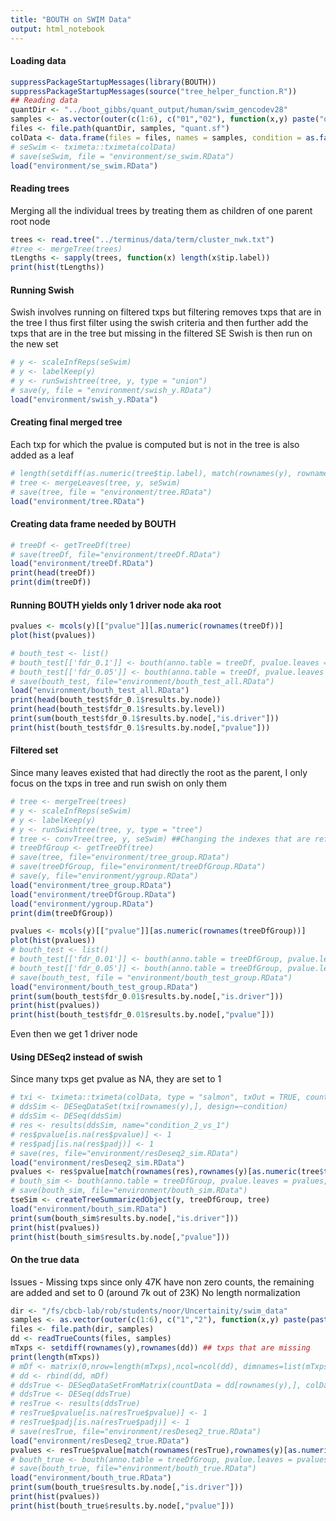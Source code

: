 ```yaml
---
title: "BOUTH on SWIM Data"
output: html_notebook
---
```


#### Loading data
```r
suppressPackageStartupMessages(library(BOUTH))
suppressPackageStartupMessages(source("tree_helper_function.R"))
## Reading data
quantDir <- "../boot_gibbs/quant_output/human/swim_gencodev28"
samples <- as.vector(outer(c(1:6), c("01","02"), function(x,y) paste("out",x,"sample",y,sep="_")))
files <- file.path(quantDir, samples, "quant.sf")
colData <- data.frame(files = files, names = samples, condition = as.factor(rep(c(1,2),each=6)))
# seSwim <- tximeta::tximeta(colData)
# save(seSwim, file = "environment/se_swim.RData")
load("environment/se_swim.RData")
```

#### Reading trees
Merging all the individual trees by treating them as children of one parent root node
```r
trees <- read.tree("../terminus/data/term/cluster_nwk.txt")
#tree <- mergeTree(trees)
tLengths <- sapply(trees, function(x) length(x$tip.label))
print(hist(tLengths))
```

#### Running Swish
Swish involves running on filtered txps but filtering removes txps that are in the tree
I thus first filter using the swish criteria and then further add the txps that are in the tree but missing in the filtered SE
Swish is then run on the new set
```r
# y <- scaleInfReps(seSwim)
# y <- labelKeep(y)
# y <- runSwishtree(tree, y, type = "union")
# save(y, file = "environment/swish_y.RData")
load("environment/swish_y.RData")
```

#### Creating final merged tree
Each txp for which the pvalue is computed but is not in the tree is also added as a leaf
```r
# length(setdiff(as.numeric(tree$tip.label), match(rownames(y), rownames(seSwim)))) == 0
# tree <- mergeLeaves(tree, y, seSwim)
# save(tree, file = "environment/tree.RData")
load("environment/tree.RData")
```

#### Creating data frame needed by BOUTH
```r
# treeDf <- getTreeDf(tree)
# save(treeDf, file="environment/treeDf.RData")
load("environment/treeDf.RData")
print(head(treeDf))
print(dim(treeDf))
```

#### Running BOUTH yields only 1 driver node aka root
```r
pvalues <- mcols(y)[["pvalue"]][as.numeric(rownames(treeDf))]
plot(hist(pvalues))

# bouth_test <- list()
# bouth_test[['fdr_0.1']] <- bouth(anno.table = treeDf, pvalue.leaves = pvalues, na.symbol = "Undefined", far = 0.1, is.weighted = TRUE)
# bouth_test[['fdr_0.05']] <- bouth(anno.table = treeDf, pvalue.leaves = pvalues, na.symbol = "Undefined", far = 0.05, is.weighted = TRUE)
# save(bouth_test, file="environment/bouth_test_all.RData")
load("environment/bouth_test_all.RData")
print(head(bouth_test$fdr_0.1$results.by.node))
print(head(bouth_test$fdr_0.1$results.by.level))
print(sum(bouth_test$fdr_0.1$results.by.node[,"is.driver"]))
print(hist(bouth_test$fdr_0.1$results.by.node[,"pvalue"]))
```

#### Filtered set
Since many leaves existed that had directly the root as the parent, I only focus on the txps in tree and run swish on only them
```r
# tree <- mergeTree(trees)
# y <- scaleInfReps(seSwim)
# y <- labelKeep(y)
# y <- runSwishtree(tree, y, type = "tree")
# tree <- convTree(tree, y, seSwim) ##Changing the indexes that are reflected
# treeDfGroup <- getTreeDf(tree)
# save(tree, file="environment/tree_group.RData")
# save(treeDfGroup, file="environment/treeDfGroup.RData")
# save(y, file="environment/ygroup.RData")
load("environment/tree_group.RData")
load("environment/treeDfGroup.RData")
load("environment/ygroup.RData")
print(dim(treeDfGroup))

pvalues <- mcols(y)[["pvalue"]][as.numeric(rownames(treeDfGroup))]
plot(hist(pvalues))
# bouth_test <- list()
# bouth_test[['fdr_0.01']] <- bouth(anno.table = treeDfGroup, pvalue.leaves = pvalues, na.symbol = "Undefined", far = 0.01, is.weighted = TRUE)
# bouth_test[['fdr_0.05']] <- bouth(anno.table = treeDfGroup, pvalue.leaves = pvalues, na.symbol = "Undefined", far = 0.05, is.weighted = TRUE)
# save(bouth_test, file = "environment/bouth_test_group.RData")
load("environment/bouth_test_group.RData")
print(sum(bouth_test$fdr_0.01$results.by.node[,"is.driver"]))
print(hist(pvalues))
print(hist(bouth_test$fdr_0.01$results.by.node[,"pvalue"]))
```
Even then we get 1 driver node

#### Using DESeq2 instead of swish
Since many txps get pvalue as NA, they are set to 1
```r
# txi <- tximeta::tximeta(colData, type = "salmon", txOut = TRUE, countsFromAbundance="lengthScaledTPM")
# ddsSim <- DESeqDataSet(txi[rownames(y),], design=~condition)
# ddsSim <- DESeq(ddsSim)
# res <- results(ddsSim, name="condition_2_vs_1")
# res$pvalue[is.na(res$pvalue)] <- 1
# res$padj[is.na(res$padj)] <- 1
# save(res, file="environment/resDeseq2_sim.RData")
load("environment/resDeseq2_sim.RData")
pvalues <- res$pvalue[match(rownames(res),rownames(y)[as.numeric(tree$tip.label)])]
# bouth_sim <- bouth(anno.table = treeDfGroup, pvalue.leaves = pvalues, na.symbol = "Undefined", far = 0.05, is.weighted = TRUE)
# save(bouth_sim, file="environment/bouth_sim.RData")
tseSim <- createTreeSummarizedObject(y, treeDfGroup, tree)
load("environment/bouth_sim.RData")
print(sum(bouth_sim$results.by.node[,"is.driver"]))
print(hist(pvalues))
print(hist(bouth_sim$results.by.node[,"pvalue"]))
```

#### On the true data
Issues - Missing txps since only 47K have non zero counts, the remaining are added and set to 0 (around 7k out of 23K)
No length normalization
```r
dir <- "/fs/cbcb-lab/rob/students/noor/Uncertainity/swim_data"
samples <- as.vector(outer(c(1:6), c("1","2"), function(x,y) paste(paste("out",x, sep = "_"), paste(paste("out",y, sep=""), "counts.tsv", sep = "_"), sep="/")))
files <- file.path(dir, samples)
dd <- readTrueCounts(files, samples)
mTxps <- setdiff(rownames(y),rownames(dd)) ## txps that are missing
print(length(mTxps))
# mDf <- matrix(0,nrow=length(mTxps),ncol=ncol(dd), dimnames=list(mTxps, colnames(dd)))
# dd <- rbind(dd, mDf)
# ddsTrue <- DESeqDataSetFromMatrix(countData = dd[rownames(y),], colData = colData, design=~condition)
# ddsTrue <- DESeq(ddsTrue)
# resTrue <- results(ddsTrue)
# resTrue$pvalue[is.na(resTrue$pvalue)] <- 1
# resTrue$padj[is.na(resTrue$padj)] <- 1
# save(resTrue, file="environment/resDeseq2_true.RData")
load("environment/resDeseq2_true.RData")
pvalues <- resTrue$pvalue[match(rownames(resTrue),rownames(y)[as.numeric(tree$tip.label)])]
# bouth_true <- bouth(anno.table = treeDfGroup, pvalue.leaves = pvalues, na.symbol = "Undefined", far = 0.05, is.weighted = TRUE)
# save(bouth_true, file="environment/bouth_true.RData")
load("environment/bouth_true.RData")
print(sum(bouth_true$results.by.node[,"is.driver"]))
print(hist(pvalues))
print(hist(bouth_true$results.by.node[,"pvalue"]))
```